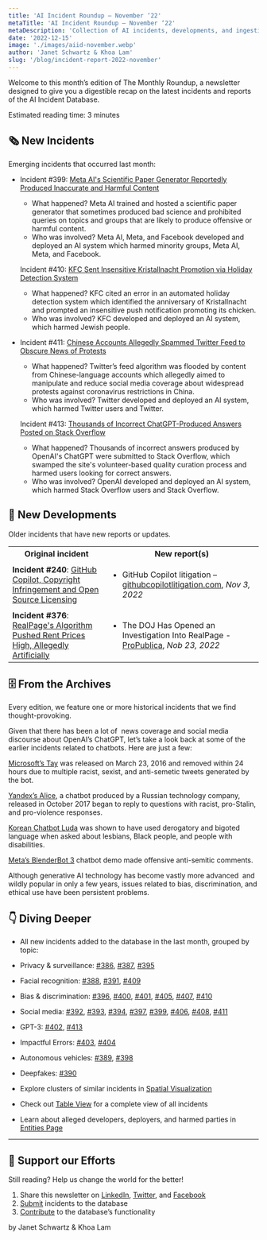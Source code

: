 ```yaml
---
title: 'AI Incident Roundup – November ‘22'
metaTitle: 'AI Incident Roundup – November ‘22'
metaDescription: 'Collection of AI incidents, developments, and ingestion in November of 2022, providing a digestible recap on the latest incidents and reports of the AIID.'
date: '2022-12-15'
image: './images/aiid-november.webp'
author: 'Janet Schwartz & Khoa Lam'
slug: '/blog/incident-report-2022-november'
---
```


Welcome to this month’s edition of The Monthly Roundup, a newsletter designed to give you a digestible recap on the latest incidents and reports of the AI Incident Database.

Estimated reading time: 3 minutes

## 🗞️ New Incidents

Emerging incidents that occurred last month:

- Incident #399: [Meta AI's Scientific Paper Generator Reportedly Produced Inaccurate and Harmful Content](/cite/399)

  -   What happened? Meta AI trained and hosted a scientific paper generator that sometimes produced bad science and prohibited queries on topics and groups that are likely to produce offensive or harmful content.
  -   Who was involved? Meta AI, Meta, and Facebook developed and deployed an AI system which harmed minority groups, Meta AI, Meta, and Facebook.

  Incident #410: [KFC Sent Insensitive Kristallnacht Promotion via Holiday Detection System](/cite/410)

  -   What happened? KFC cited an error in an automated holiday detection system which identified the anniversary of Kristallnacht and prompted an insensitive push notification promoting its chicken.
  -   Who was involved? KFC developed and deployed an AI system, which harmed Jewish people.

- Incident #411: [Chinese Accounts Allegedly Spammed Twitter Feed to Obscure News of Protests](/cite/411)

  -   What happened? Twitter’s feed algorithm was flooded by content from Chinese-language accounts which allegedly aimed to manipulate and reduce social media coverage about widespread protests against coronavirus restrictions in China.
  -   Who was involved? Twitter developed and deployed an AI system, which harmed Twitter users and Twitter.

  Incident #413: [Thousands of Incorrect ChatGPT-Produced Answers Posted on Stack Overflow](/cite/413)

  -   What happened? Thousands of incorrect answers produced by OpenAI's ChatGPT were submitted to Stack Overflow, which swamped the site's volunteer-based quality curation process and harmed users looking for correct answers.
  -   Who was involved? OpenAI developed and deployed an AI system, which harmed Stack Overflow users and Stack Overflow.

## 📎 New Developments

Older incidents that have new reports or updates.

<table>
 <tr>
  <th align="center">Original incident</th>
  <th align="center">New report(s)</th>
 </tr>
 <tr>
  <td className="align-top border-1 border-gray-200 px-4 py-2">
    <strong>Incident #240</strong>: <a href="/cite/240">GitHub Copilot, Copyright Infringement and Open Source Licensing</a>
  </td>
  <td className="align-top border-1 border-gray-200 px-4 py-2">
   <ul>
    <li>GitHub Copilot litigation – <a href="https://githubcopilotlitigation.com">githubcopilotlitigation.com</a>, <em>Nov 3, 2022</em></li>
   </ul>
  </td>
 </tr>
 <tr>
  <td className="align-top border-1 border-gray-200 px-4 py-2">
    <strong>Incident #376</strong>: <a href="/cite/376">RealPage's Algorithm Pushed Rent Prices High, Allegedly Artificially</a>
  </td>
  <td className="align-top border-1 border-gray-200 px-4 py-2">
   <ul>
    <li>The DOJ Has Opened an Investigation Into RealPage - <a href="https://www.propublica.org/article/yieldstar-realpage-rent-doj-investigation-antitrust">ProPublica</a>, <em>Nob 23, 2022</em>
    </li>
   </ul>
  </td>
 </tr>
</table>

## 🗄 From the Archives

Every edition, we feature one or more historical incidents that we find thought-provoking.

Given that there has been a lot of  news coverage and social media discourse about OpenAI’s ChatGPT, let’s take a look back at some of the earlier incidents related to chatbots. Here are just a few:

[Microsoft’s Tay](/cite/6) was released on March 23, 2016 and removed within 24 hours due to multiple racist, sexist, and anti-semetic tweets generated by the bot.

[Yandex’s Alice](/cite/58), a chatbot produced by a Russian technology company, released in October 2017 began to reply to questions with racist, pro-Stalin, and pro-violence responses.

[Korean Chatbot Luda](/cite/106) was shown to have used derogatory and bigoted language when asked about lesbians, Black people, and people with disabilities.

[Meta’s BlenderBot 3](/cite/278) chatbot demo made offensive anti-semitic comments.

Although generative AI technology has become vastly more advanced  and wildly popular in only a few years, issues related to bias, discrimination, and ethical use have been persistent problems.

## 👇 Diving Deeper

-   All new incidents added to the database in the last month, grouped by topic:

-   Privacy & surveillance: [#386](/cite/386), [#387](/cite/387), [#395](/cite/395)
-   Facial recognition: [#388](/cite/388), [#391](/cite/391), [#409](/cite/409)
-   Bias & discrimination: [#396](/cite/396), [#400](/cite/400), [#401](/cite/401), [#405](/cite/405), [#407](/cite/407), [#410](/cite/410)
-   Social media: [#392](/cite/392), [#393](/cite/393), [#394](/cite/394), [#397](/cite/397), [#399](/cite/399), [#406](/cite/406), [#408](/cite/408), [#411](/cite/411)
-   GPT-3: [#402](/cite/402), [#413](/cite/413)
-   Impactful Errors: [#403](/cite/403), [#404](/cite/404)
-   Autonomous vehicles: [#389](/cite/389), [#398](/cite/398)
-   Deepfakes: [#390](/cite/390) 

-   Explore clusters of similar incidents in [Spatial Visualization](/summaries/spatial)
-   Check out [Table View](/apps/incidents) for a complete view of all incidents
-   Learn about alleged developers, deployers, and harmed parties in [Entities Page](/entities)

* * *

## 🦾 Support our Efforts

Still reading? Help us change the world for the better!

1.  Share this newsletter on [LinkedIn](https://www.linkedin.com/company/responsible-ai-collaborative), [Twitter](https://twitter.com/IncidentsDB), and [Facebook](https://www.facebook.com/IncidentsDB)
2.  [Submit](/apps/submit) incidents to the database
3.  [Contribute](https://github.com/responsible-ai-collaborative/aiid) to the database’s functionality

by Janet Schwartz & Khoa Lam
